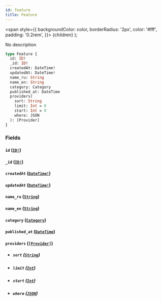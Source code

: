 ```yaml
---
id: feature
title: Feature
---
```


<span
style={{
      backgroundColor: color,
      borderRadius: '2px',
      color: '#fff',
      padding: '0.2rem',
    }}>
{children}
</span>
);

No description

```graphql
type Feature {
  id: ID!
  _id: ID!
  createdAt: DateTime!
  updatedAt: DateTime!
  name_ru: String
  name_en: String
  category: Category
  published_at: DateTime
  providers(
    sort: String
    limit: Int = 0
    start: Int = 0
    where: JSON
  ): [Provider]
}
```

### Fields

#### `id` ([`ID!`](/v1/scalars/id))

#### `_id` ([`ID!`](/v1/scalars/id))

#### `createdAt` ([`DateTime!`](/v1/scalars/date-time))

#### `updatedAt` ([`DateTime!`](/v1/scalars/date-time))

#### `name_ru` ([`String`](/v1/scalars/string))

#### `name_en` ([`String`](/v1/scalars/string))

#### `category` ([`Category`](/v1/objects/category))

#### `published_at` ([`DateTime`](/v1/scalars/date-time))

#### `providers` ([`[Provider]`](/v1/objects/provider))

- ##### `sort` ([`String`](/v1/scalars/string))

- ##### `limit` ([`Int`](/v1/scalars/int))

- ##### `start` ([`Int`](/v1/scalars/int))

- ##### `where` ([`JSON`](/v1/scalars/json))
